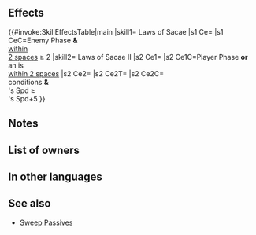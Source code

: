{{Passive
|name=Laws of Sacae
|type=A
|1name=Laws of Sacae
|1tagid=SID_サカの掟
|1required=-
|1effect=If foe initiates combat and the number of allies within 2 spaces ≥ 2, grants Atk/Spd/Def/Res+4 during combat.
|1cost=300
|2name=Laws of Sacae II
|2tagid=SID_サカの掟・承
|2effect=If unit initiates combat or if unit is within 2 spaces of an ally, grants Atk/Spd/Def/Res+6 during combat, and also, if foe uses sword, lance, axe, dragonstone, or beast damage and unit's Spd ≥ foe's Spd+5, foe cannot counterattack.
|2required=Laws of Sacae
|2cost=300
|exclusive=1
|canUseMove={{MoveList|all}}
|canUseWeapon={{WeaponList|all}}
|properties=random_owner
}}
==Effects==
{{#invoke:SkillEffectsTable|main
|skill1={{Si|Laws of Sacae}} Laws of Sacae
|s1 Ce={{Eft|Temporary buffs|Atk/Spd/Def/Res|4}}
|s1 CeC=Enemy Phase '''&'''<br>{{Tgt|Allies}} [[within 2 spaces|within<br>2 spaces]] ≥ 2
|skill2={{Si|Laws of Sacae II}} Laws of Sacae II
|s2 Ce1={{Eft|Temporary buffs|Atk/Spd/Def/Res|6}}
|s2 Ce1C=Player Phase '''or'''<br>an {{Tgt|Ally}} is<br>[[within 2 spaces]]
|s2 Ce2={{Eft|Prevent Counter}}
|s2 Ce2T={{Tgt|Foe}}
|s2 Ce2C={{Eft|Temporary buffs|Atk/Spd/Def/Res|6}}<br>conditions '''&'''<br>{{Tgt|Unit}}'s Spd ≥<br>{{Tgt|Foe}}'s Spd+5
}}
==Notes==
{{IfFoeInitiates}}
{{Temporary buffs}}
{{IfUnitInitiates}}
{{Prevent counterattacks|name=Laws of Sacae II}}
==List of owners==
{{Skill Hero List}}
==In other languages==
{{OtherLanguages
|japanese=サカの掟
|german=Gesetz v. Sacae
|spanishEU=Leyes de Sacae
|spanishLA=Leyes de Sacae
|french=Lois de Sacae
|italian=Legge di Sacae
|chineseTW=塞迦的規矩
|portuguese=Leis de Sacae
}}
==See also==
{{See also skills|cond=Description LIKE '%if unit_s ___ _ foe_s %,%foe cannot counterattack%' AND NOT CanUseWeapon__full='Colorless Staff' AND Exclusive='1'}}
* [[Sweep Passives]]
{{Passives Navbox|A}}